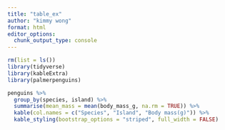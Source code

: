 ```yaml
---
title: "table_ex"
author: "kimmy wong"
format: html
editor_options: 
  chunk_output_type: console
---
```


```r
rm(list = ls())
library(tidyverse)
library(kableExtra)
library(palmerpenguins)
```

```r
penguins %>% 
  group_by(species, island) %>% 
  summarise(mean_mass = mean(body_mass_g, na.rm = TRUE)) %>% 
  kable(col.names = c("Species", "Island", "Body mass(g)")) %>% 
  kable_styling(bootstrap_options = "striped", full_width = FALSE)
```

